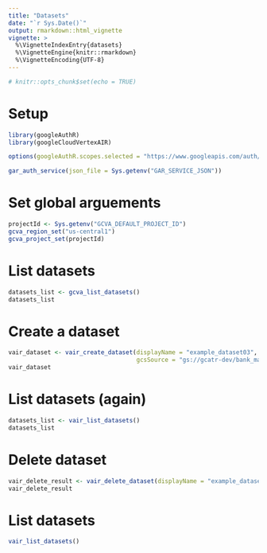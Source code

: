 ```yaml
---
title: "Datasets"
date: "`r Sys.Date()`"
output: rmarkdown::html_vignette
vignette: >
  %\VignetteIndexEntry{datasets}
  %\VignetteEngine{knitr::rmarkdown}
  %\VignetteEncoding{UTF-8}
---
```


```r
# knitr::opts_chunk$set(echo = TRUE)
```

# Setup

```r
library(googleAuthR)
library(googleCloudVertexAIR)

options(googleAuthR.scopes.selected = "https://www.googleapis.com/auth/cloud-platform")

gar_auth_service(json_file = Sys.getenv("GAR_SERVICE_JSON"))
```

# Set global arguements

```r
projectId <- Sys.getenv("GCVA_DEFAULT_PROJECT_ID")
gcva_region_set("us-central1")
gcva_project_set(projectId)
```

# List datasets

```r
datasets_list <- gcva_list_datasets()
datasets_list
```

# Create a dataset

```r
vair_dataset <- vair_create_dataset(displayName = "example_dataset03",
                                    gcsSource = "gs://gcatr-dev/bank_marketing.csv")
vair_dataset
```

# List datasets (again)

```r
datasets_list <- vair_list_datasets()
datasets_list
```

# Delete dataset

```r
vair_delete_result <- vair_delete_dataset(displayName = "example_dataset01")
vair_delete_result
```

# List datasets

```r
vair_list_datasets()
```

